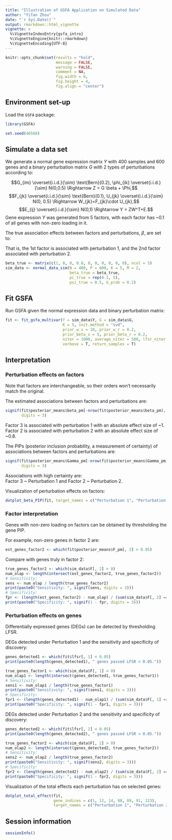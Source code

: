 ```yaml
---
title: "Illustration of GSFA Application on Simulated Data"
author: "Yifan Zhou"
date: "`r Sys.Date()`"
output: rmarkdown::html_vignette
vignette: >
  %\VignetteIndexEntry{gsfa_intro}
  %\VignetteEngine{knitr::rmarkdown}
  %\VignetteEncoding{UTF-8}
---
```


```r
knitr::opts_chunk$set(results = "hold",
                      message = FALSE,
                      warning = FALSE,
                      comment = NA,
                      fig.width = 6,
                      fig.height = 4,
                      fig.align = "center")
```

## Environment set-up

Load the `GSFA` package:

```r
library(GSFA)
```

```r
set.seed(46568)
```

## Simulate a data set 

We generate a normal gene expression matrix $Y$ with 400 samples and 600 genes 
and a binary perturbation matrix $G$ with 2 types of perturbations according to:

$$G_{im} \overset{i.i.d.}{\sim} \text{Bern}(0.2), 
\phi_{ik} \overset{i.i.d.}{\sim} N(0,0.5) \Rightarrow Z = G \beta + \Phi,$$
$$F_{jk} \overset{i.i.d.}{\sim} \text{Bern}(0.1), 
U_{jk} \overset{i.i.d.}{\sim} N(0, 0.5) \Rightarrow W_{jk}=F_{jk}\cdot U_{jk},$$
$$E_{ij} \overset{i.i.d.}{\sim} N(0,1) \Rightarrow Y = ZW^T+E.$$
Gene expression $Y$ was generated from 5 factors, with each factor has ~0.1 of 
all genes with non-zero loading in it. 

The true association effects between factors and perturbations, $\beta$, are set to:
\begin{pmatrix}
1 & 0 & 0 & 0 & 0 \\
0 & 0.8 & 0 & 0 & 0
\end{pmatrix}

That is, the 1st factor is associated with perturbation 1, 
and the 2nd factor associated with perturbation 2. 

```r
beta_true <- matrix(c(1, 0, 0, 0.8, 0, 0, 0, 0, 0, 0), ncol = 5)
sim_data <- normal_data_sim(N = 400, P = 600, K = 5, M = 2,
                            beta_true = beta_true,
                            pi_true = rep(0.1, 5),
                            psi_true = 0.5, G_prob = 0.2)
```

## Fit GSFA

Run GSFA given the normal expression data and binary perturbation matrix:

```r
fit <- fit_gsfa_multivar(Y = sim_data$Y, G = sim_data$G,
                         K = 5, init.method = "svd",
                         prior_w_s = 10, prior_w_r = 0.2,
                         prior_beta_s = 5, prior_beta_r = 0.2,
                         niter = 1000, average_niter = 500, lfsr_niter = 500,
                         verbose = T, return_samples = T)
```

## Interpretation

### Perturbation effects on factors

Note that factors are interchangeable, so their orders won't necessarily match the 
original.

The estimated associations between factors and perturbations are:

```r
signif(fit$posterior_means$beta_pm[-nrow(fit$posterior_means$beta_pm), ],
       digits = 3)
```

Factor 3 is associated with perturbation 1 with an absolute effect size of ~1.  
Factor 2 is associated with perturbation 2 with an absolute effect size of ~0.8.

The PIPs (posterior inclusion probability, a measurement of certainty) of associations between factors and perturbations are:

```r
signif(fit$posterior_means$Gamma_pm[-nrow(fit$posterior_means$Gamma_pm), ],
       digits = 3)
```

Associations with high certainty are:  
Factor 3 ~ Perturbation 1 and Factor 2 ~ Perturbation 2.  

Visualization of perturbation effects on factors:

```r
dotplot_beta_PIP(fit, target_names = c("Perturbation 1", "Perturbation 2"))
```

### Factor interpretation

Genes with non-zero loading on factors can be obtained by thresholding the gene PIP.

For example, non-zero genes in factor 2 are:

```r
est_genes_factor2 <- which(fit$posterior_means$F_pm[, 2] > 0.95)
```

Compare with genes truly in factor 2:
```r
true_genes_factor2 <- which(sim_data$F[, 2] > 0)
num_olap <- length(intersect(est_genes_factor2, true_genes_factor2))
# Sensitivity:
sens <- num_olap / length(true_genes_factor2)
print(paste0("Sensitivity: ", signif(sens, digits = 3)))
# Specificity:
fpr <- (length(est_genes_factor2) - num_olap) / (sum(sim_data$F[, 2] == 0))
print(paste0("Specificity: ", signif(1 - fpr, digits = 3)))
```

### Perturbation effects on genes

Differentially expressed genes (DEGs) can be detected by thresholding LFSR.

DEGs detected under Perturbation 1 and the sensitivity and specificity of discovery:

```r
genes_detected1 <- which(fit$lfsr[, 1] < 0.05)
print(paste0(length(genes_detected1), " genes passed LFSR < 0.05."))

true_genes_factor1 <- which(sim_data$F[, 1] > 0)
num_olap1 <- length(intersect(genes_detected1, true_genes_factor1))
# Sensitivity:
sens1 <- num_olap1 / length(true_genes_factor1)
print(paste0("Sensitivity: ", signif(sens1, digits = 3)))
# Specificity:
fpr1 <- (length(genes_detected1) - num_olap1) / (sum(sim_data$F[, 1] == 0))
print(paste0("Specificity: ", signif(1 - fpr1, digits = 3)))
```

DEGs detected under Perturbation 2 and the sensitivity and specificity of discovery:

```r
genes_detected2 <- which(fit$lfsr[, 2] < 0.05)
print(paste0(length(genes_detected2), " genes passed LFSR < 0.05."))

true_genes_factor2 <- which(sim_data$F[, 2] > 0)
num_olap2 <- length(intersect(genes_detected2, true_genes_factor2))
# Sensitivity:
sens2 <- num_olap2 / length(true_genes_factor2)
print(paste0("Sensitivity: ", signif(sens2, digits = 3)))
# Specificity:
fpr2 <- (length(genes_detected2) - num_olap2) / (sum(sim_data$F[, 2] == 0))
print(paste0("Specificity: ", signif(1 - fpr2, digits = 3)))
```

Visualization of the total effects each perturbation has on selected genes:

```r
dotplot_total_effect(fit,
                     gene_indices = c(1, 12, 14, 88, 89, 91, 123),
                     target_names = c("Perturbation 1", "Perturbation 2"))
```

## Session information

```r
sessionInfo()
```
